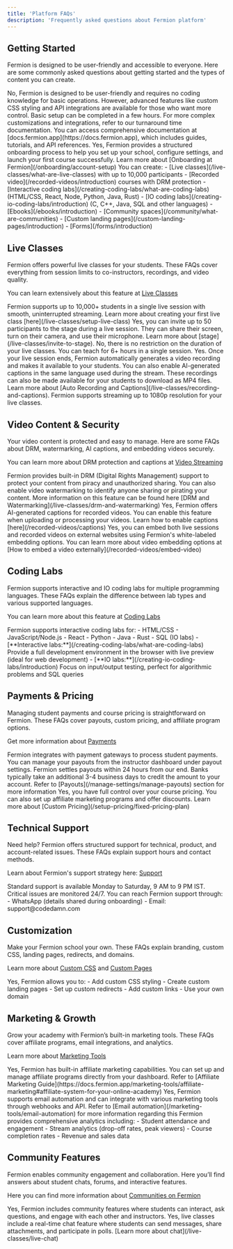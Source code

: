 ```yaml
---
title: 'Platform FAQs'
description: 'Frequently asked questions about Fermion platform'
---
```


## Getting Started

Fermion is designed to be user-friendly and accessible to everyone. 
Here are some commonly asked questions about getting started and the types of content you can create.

<Accordion title="Do I need technical knowledge to use Fermion?">
No, Fermion is designed to be user-friendly and requires no coding knowledge for basic operations. However, advanced features like custom CSS styling and API integrations are available for those who want more control.
</Accordion>

<Accordion title="How long does it take to set up my school?">
Basic setup can be completed in a few hours. For more complex customizations and integrations, refer to our turnaround time documentation.
</Accordion>

<Accordion title="Where can I find tutorials and documentation?">
You can access comprehensive documentation at [docs.fermion.app](https://docs.fermion.app), which includes guides, tutorials, and API references.
</Accordion>

<Accordion title="Is there an onboarding process at Fermion?">
Yes, Fermion provides a structured onboarding process to help you set up your school, configure settings, and launch your first course successfully. Learn more about [Onboarding at Fermion](/onboarding/account-setup)
</Accordion>


<Accordion title="What types of content can I create on Fermion?">
You can create:
- [Live classes](/live-classes/what-are-live-classes) with up to 10,000 participants
- [Recorded video](/recorded-videos/introduction) courses with DRM protection
- [Interactive coding labs](/creating-coding-labs/what-are-coding-labs) (HTML/CSS, React, Node, Python, Java, Rust)
- [IO coding labs](/creating-io-coding-labs/introduction) (C, C++, Java, SQL and other languages)
- [Ebooks](/ebooks/introduction)
- [Community spaces](/community/what-are-communities)
- [Custom landing pages](/custom-landing-pages/introduction)
- [Forms](/forms/introduction)
</Accordion>

## Live Classes

Fermion offers powerful live classes for your students. 
These FAQs cover everything from session limits to co-instructors, recordings, and video quality.

You can learn extensively about this feature at [Live Classes](/live-classes/what-are-live-classes)

<Accordion title="How many students can attend my live class?">
Fermion supports up to 10,000+ students in a single live session with smooth, uninterrupted streaming. Learn more about creating your first live class [here](/live-classes/setup-live-class)
</Accordion>

<Accordion title="Can I invite co-instructors or guests to my live class?">
Yes, you can invite up to 50 participants to the stage during a live session. They can share their screen, turn on their camera, and use their microphone. Learn more about [stage](/live-classes/invite-to-stage).
</Accordion>

<Accordion title="Is there a time limit for live classes?">
No, there is no restriction on the duration of your live classes. You can teach for 6+ hours in a single session.
</Accordion>

<Accordion title="Are live classes automatically recorded?">
Yes. Once your live session ends, Fermion automatically generates a video recording and makes it available to your students. 
You can also enable AI-generated captions in the same language used during the stream. 
These recordings can also be made available for your students to download as MP4 files.  
Learn more about [Auto Recording and Captions](/live-classes/recording-and-captions).
</Accordion>

<Accordion title="What video quality is supported for live streaming?">
Fermion supports streaming up to 1080p resolution for your live classes.
</Accordion>

## Video Content & Security

Your video content is protected and easy to manage. Here are some FAQs about DRM, watermarking, AI captions, and embedding videos securely.

You can learn more about DRM protection and captions at [Video Streaming](/recorded-videos/introduction)

<Accordion title="How is my video content protected?">
Fermion provides built-in DRM (Digital Rights Management) support to protect your content from piracy and unauthorized sharing. 
You can also enable video watermarking to identify anyone sharing or pirating your content. More information on this feature can be found here [DRM and Watermarking](/live-classes/drm-and-watermarking)
</Accordion>

<Accordion title="Can I add captions to my recorded videos?">
Yes, Fermion offers AI-generated captions for recorded videos. You can enable this feature when uploading or processing your videos. Learn how to enable captions [here](/recorded-videos/captions)
</Accordion>

<Accordion title="Can I embed videos outside of Fermion?">
Yes, you can embed both live sessions and recorded videos on external websites using Fermion's white-labeled embedding options. You can learn more about video embedding options at [How to embed a video externally](/recorded-videos/embed-video)
</Accordion>

## Coding Labs

Fermion supports interactive and IO coding labs for multiple programming languages. 
These FAQs explain the difference between lab types and various supported languages.

You can learn more about this feature at [Coding Labs](/creating-coding-labs/what-are-coding-labs)

<Accordion title="What programming languages are supported in coding labs?">
Fermion supports interactive coding labs for:
- HTML/CSS
- JavaScript/Node.js
- React
- Python
- Java
- Rust
- SQL (IO labs)
</Accordion>

<Accordion title="What are the differences between Interactive and IO coding labs?">
- [**Interactive labs:**](/creating-coding-labs/what-are-coding-labs) Provide a full development environment in the browser with live preview (ideal for web development)
- [**IO labs:**](/creating-io-coding-labs/introduction) Focus on input/output testing, perfect for algorithmic problems and SQL queries
</Accordion>

## Payments & Pricing

Managing student payments and course pricing is straightforward on Fermion. 
These FAQs cover payouts, custom pricing, and affiliate program options.  

Get more information about [Payments](/setup-pricing/fixed-pricing-plan)

<Accordion title="How do I receive payments from my students?">
Fermion integrates with payment gateways to process student payments. You can manage your payouts from the instructor dashboard under payout settings.
</Accordion>

<Accordion title="How long does it take for payouts to be credited?">
Fermion settles payouts within 24 hours from our end. Banks typically take an additional 3-4 business days to credit the amount to your account. Refer to [Payouts](/manage-settings/manage-payouts) section for more information 
</Accordion>

<Accordion title="Can I create custom pricing for my courses?">
Yes, you have full control over your course pricing. You can also set up affiliate marketing programs and offer discounts. Learn more about [Custom Pricing](/setup-pricing/fixed-pricing-plan)
</Accordion>

## Technical Support

Need help? Fermion offers structured support for technical, product, and account-related issues. 
These FAQs explain support hours and contact methods.

Learn about Fermion's support strategy here: [Support](/onboarding/support-strategy)

<Accordion title="What are the support hours?">
Standard support is available Monday to Saturday, 9 AM to 9 PM IST. Critical issues are monitored 24/7.
</Accordion>

<Accordion title="How can I contact support?">
You can reach Fermion support through:
- WhatsApp (details shared during onboarding)
- Email: support@codedamn.com
</Accordion>

## Customization

Make your Fermion school your own. These FAQs explain branding, custom CSS, landing pages, redirects, and domains.

Learn more about [Custom CSS](/manage-settings/custom-css-styling) and [Custom Pages](/custom-landing-pages/introduction)

<Accordion title="Can I customize the look of my school?">
Yes, Fermion allows you to:
- Add custom CSS styling
- Create custom landing pages
- Set up custom redirects
- Add custom links
- Use your own domain
</Accordion>

## Marketing & Growth

Grow your academy with Fermion’s built-in marketing tools. 
These FAQs cover affiliate programs, email integrations, and analytics.

Learn more about [Marketing Tools](/marketing-tools/affiliate-marketing)

<Accordion title="Does Fermion support affiliate marketing?">
Yes, Fermion has built-in affiliate marketing capabilities. You can set up and manage affiliate programs directly from your dashboard.  
Refer to [Affiliate Marketing Guide](https://docs.fermion.app/marketing-tools/affiliate-marketing#affiliate-system-for-your-online-academy)
</Accordion>

<Accordion title="Can I integrate with email marketing tools?">
Yes, Fermion supports email automation and can integrate with various marketing tools through webhooks and API. Refer to [Email automation](/marketing-tools/email-automation) for more information regarding this
</Accordion>

<Accordion title="What analytics are available?">
Fermion provides comprehensive analytics including:
- Student attendance and engagement
- Stream analytics (drop-off rates, peak viewers)
- Course completion rates
- Revenue and sales data
</Accordion>

## Community Features

Fermion enables community engagement and collaboration. 
Here you’ll find answers about student chats, forums, and interactive features.

Here you can find more information about [Communities on Fermion](/community/what-are-communities)

<Accordion title="Can I create a community for my students?">
Yes, Fermion includes community features where students can interact, ask questions, and engage with each other and instructors.
</Accordion>

<Accordion title="Can students chat during live classes?">
Yes, live classes include a real-time chat feature where students can send messages, share attachments, and participate in polls. [Learn more about chat](/live-classes/live-chat)
</Accordion>

